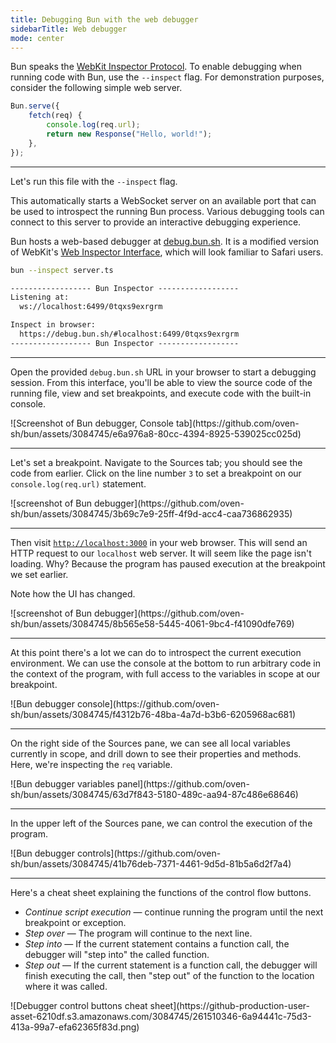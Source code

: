 ```yaml
---
title: Debugging Bun with the web debugger
sidebarTitle: Web debugger
mode: center
---
```


Bun speaks the [WebKit Inspector Protocol](https://github.com/oven-sh/bun/blob/main/packages/bun-vscode/types/jsc.d.ts). To enable debugging when running code with Bun, use the `--inspect` flag. For demonstration purposes, consider the following simple web server.

```ts server.ts icon="/icons/typescript.svg"
Bun.serve({
	fetch(req) {
		console.log(req.url);
		return new Response("Hello, world!");
	},
});
```

---

Let's run this file with the `--inspect` flag.

This automatically starts a WebSocket server on an available port that can be used to introspect the running Bun process. Various debugging tools can connect to this server to provide an interactive debugging experience.

Bun hosts a web-based debugger at [debug.bun.sh](https://debug.bun.sh). It is a modified version of WebKit's [Web Inspector Interface](https://webkit.org/web-inspector/web-inspector-interface/), which will look familiar to Safari users.

```sh terminal icon="terminal"
bun --inspect server.ts
```

```txt
------------------ Bun Inspector ------------------
Listening at:
  ws://localhost:6499/0tqxs9exrgrm

Inspect in browser:
  https://debug.bun.sh/#localhost:6499/0tqxs9exrgrm
------------------ Bun Inspector ------------------
```

---

Open the provided `debug.bun.sh` URL in your browser to start a debugging session. From this interface, you'll be able to view the source code of the running file, view and set breakpoints, and execute code with the built-in console.

<Frame>
	![Screenshot of Bun debugger, Console
	tab](https://github.com/oven-sh/bun/assets/3084745/e6a976a8-80cc-4394-8925-539025cc025d)
</Frame>

---

Let's set a breakpoint. Navigate to the Sources tab; you should see the code from earlier. Click on the line number `3` to set a breakpoint on our `console.log(req.url)` statement.

<Frame>
	![screenshot of Bun
	debugger](https://github.com/oven-sh/bun/assets/3084745/3b69c7e9-25ff-4f9d-acc4-caa736862935)
</Frame>

---

Then visit [`http://localhost:3000`](http://localhost:3000) in your web browser. This will send an HTTP request to our `localhost` web server. It will seem like the page isn't loading. Why? Because the program has paused execution at the breakpoint we set earlier.

Note how the UI has changed.

<Frame>
	![screenshot of Bun
	debugger](https://github.com/oven-sh/bun/assets/3084745/8b565e58-5445-4061-9bc4-f41090dfe769)
</Frame>

---

At this point there's a lot we can do to introspect the current execution environment. We can use the console at the bottom to run arbitrary code in the context of the program, with full access to the variables in scope at our breakpoint.

<Frame>
	![Bun debugger
	console](https://github.com/oven-sh/bun/assets/3084745/f4312b76-48ba-4a7d-b3b6-6205968ac681)
</Frame>

---

On the right side of the Sources pane, we can see all local variables currently in scope, and drill down to see their properties and methods. Here, we're inspecting the `req` variable.

<Frame>
	![Bun debugger variables
	panel](https://github.com/oven-sh/bun/assets/3084745/63d7f843-5180-489c-aa94-87c486e68646)
</Frame>

---

In the upper left of the Sources pane, we can control the execution of the program.

<Frame>
	![Bun debugger
	controls](https://github.com/oven-sh/bun/assets/3084745/41b76deb-7371-4461-9d5d-81b5a6d2f7a4)
</Frame>

---

Here's a cheat sheet explaining the functions of the control flow buttons.

- _Continue script execution_ — continue running the program until the next breakpoint or exception.
- _Step over_ — The program will continue to the next line.
- _Step into_ — If the current statement contains a function call, the debugger will "step into" the called function.
- _Step out_ — If the current statement is a function call, the debugger will finish executing the call, then "step out" of the function to the location where it was called.

<Frame>
	![Debugger control buttons cheat
	sheet](https://github-production-user-asset-6210df.s3.amazonaws.com/3084745/261510346-6a94441c-75d3-413a-99a7-efa62365f83d.png)
</Frame>
